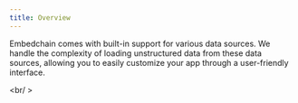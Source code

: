 ```yaml
---
title: Overview
---
```


Embedchain comes with built-in support for various data sources. We handle the complexity of loading unstructured data from these data sources, allowing you to easily customize your app through a user-friendly interface.

<CardGroup cols={4}>
  <Card title="📰 PDF file" href="/components/data-sources/pdf-file"></Card>
  <Card title="📊 CSV file" href="/components/data-sources/csv"></Card>
  <Card title="📃 JSON file" href="/components/data-sources/json"></Card>
  <Card title="📺 Youtube" href="/components/data-sources/youtube-video"></Card>
  <Card title="📝 Text" href="/components/data-sources/text"></Card>
  <Card title="📚 Documentation website" href="/components/data-sources/docs-site"></Card>
  <Card title="📄 DOCX file" href="/components/data-sources/docx"></Card>
  <Card title="📝 MDX file" href="/components/data-sources/mdx"></Card>
  <Card title="📓 Notion" href="/components/data-sources/notion"></Card>
  <Card title="❓💬 Q&A pair" href="/components/data-sources/qna"></Card>
  <Card title="🗺️ Sitemap" href="/components/data-sources/sitemap"></Card>
  <Card title="🌐 Web page" href="/components/data-sources/web-page"></Card>
  <Card title="🧾 XML file" href="/components/data-sources/xml"></Card>
  <Card title="🙌 OpenAPI" href="/components/data-sources/openapi"></Card>
  <Card title="📬 Gmail" href="/components/data-sources/gmail"></Card>
  <Card title="🐘 Postgres" href="/components/data-sources/postgres"></Card>
  <Card title="🐬 MySQL" href="/components/data-sources/mysql"></Card>
  <Card title="🤖 Slack" href="/components/data-sources/slack"></Card>
  <Card title="🗨️ Discourse" href="/components/data-sources/discourse"></Card>
  <Card title="💬 Discord" href="/components/data-sources/discord"></Card>
  <Card title="📝 Github" href="/components/data-sources/github"></Card>
  <Card title="⚙️ Custom" href="/components/data-sources/custom"></Card>
  <Card title="📝 Substack" href="/components/data-sources/substack"></Card>
  <Card title="🐝 Beehiiv" href="/components/data-sources/beehiiv"></Card>
</CardGroup>

<br/ >

<Snippet file="missing-data-source-tip.mdx" />
